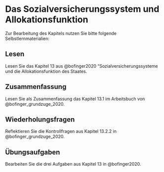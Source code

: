 # Das Sozialversicherungssystem und Allokationsfunktion

Zur Bearbeitung des Kapitels nutzen Sie bitte folgende Selbstlernmaterialien:

## Lesen

Lesen Sie das Kapitel 13 aus @bofinger2020 "Sozialversicherungssysteme und die Allokationsfunktion des Staates.

## Zusammenfassung

Lesen Sie als Zusammenfassung das Kapitel 13.1 im Arbeitsbuch von @bofinger_grundzuge_2020.

## Wiederholungsfragen

Reflektieren Sie die Kontrollfragen aus Kapitel 13.2.2 in @bofinger_grundzuge_2020.

## Übungsaufgaben

Bearbeiten Sie die drei Aufgaben aus Kapitel 13 in @bofinger2020.
